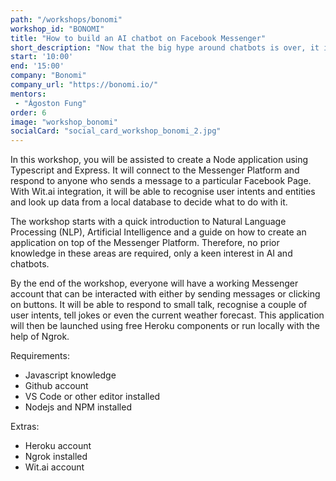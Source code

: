 ```yaml
---
path: "/workshops/bonomi"
workshop_id: "BONOMI"
title: "How to build an AI chatbot on Facebook Messenger"
short_description: "Now that the big hype around chatbots is over, it is time that the technology becomes useful in our everyday lives. Research shows that in certain countries, people already prefer talking to a chatbot rather than to a human agent. Come and join the lead developer of Bonomi who will help you build an application on the Messenger Platform that can respond to text input as intelligently as possible. Keywords: Typescript, Nodejs, Express, NLP, AI"
start: '10:00'
end: '15:00'
company: "Bonomi"
company_url: "https://bonomi.io/"
mentors:
 - "Ágoston Fung"
order: 6
image: "workshop_bonomi"
socialCard: "social_card_workshop_bonomi_2.jpg"
---
```


In this workshop, you will be assisted to create a Node application using Typescript and Express. It will connect to the Messenger Platform and respond to anyone who sends a message to a particular Facebook Page. With Wit.ai integration, it will be able to recognise user intents and entities and look up data from a local database to decide what to do with it.

The workshop starts with a quick introduction to Natural Language Processing (NLP), Artificial Intelligence and a guide on how to create an application on top of the Messenger Platform. Therefore, no prior knowledge in these areas are required, only a keen interest in AI and chatbots.

By the end of the workshop, everyone will have a working Messenger account that can be interacted with either by sending messages or clicking on buttons. It will be able to respond to small talk, recognise a couple of user intents, tell jokes or even the current weather forecast. This application will then be launched using free Heroku components or run locally with the help of Ngrok.

Requirements:
- Javascript knowledge
- Github account
- VS Code or other editor installed
- Nodejs and NPM installed

Extras:
- Heroku account
- Ngrok installed
- Wit.ai account
